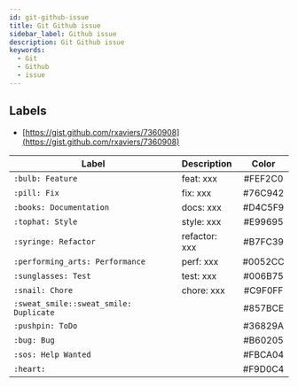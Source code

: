 ```yaml
---
id: git-github-issue
title: Git Github issue
sidebar_label: Github issue
description: Git Github issue
keywords:
  - Git
  - Github
  - issue
---
```


## Labels

- [https://gist.github.com/rxaviers/7360908](https://gist.github.com/rxaviers/7360908)

| Label                                  | Description   |  Color  |
| -------------------------------------- | :------------ | :-----: |
| `:bulb: Feature`                       | feat: xxx     | #FEF2C0 |
| `:pill: Fix`                           | fix: xxx      | #76C942 |
| `:books: Documentation`                | docs: xxx     | #D4C5F9 |
| `:tophat: Style`                       | style: xxx    | #E99695 |
| `:syringe: Refactor`                   | refactor: xxx | #B7FC39 |
| `:performing_arts: Performance`        | perf: xxx     | #0052CC |
| `:sunglasses: Test`                    | test: xxx     | #006B75 |
| `:snail: Chore`                        | chore: xxx    | #C9F0FF |
| `:sweat_smile::sweat_smile: Duplicate` |               | #857BCE |
| `:pushpin: ToDo`                       |               | #36829A |
| `:bug: Bug`                            |               | #B60205 |
| `:sos: Help Wanted`                    |               | #FBCA04 |
| `:heart:`                              |               | #F9D0C4 |
